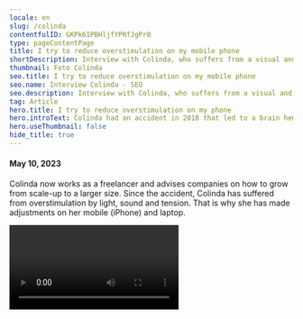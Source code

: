 ```yaml
---
locale: en
slug: /colinda
contentfulID: GKPk61PBHljfYPRfJgPr0
type: pageContentPage
title: I try to reduce overstimulation on my mobile phone
shortDescription: Interview with Colinda, who suffers from a visual and mental impairment, about her use of accessibility features in mobile apps.
thumbnail: Foto Colinda
seo.title: I try to reduce overstimulation on my mobile phone
seo.name: Interview Colinda - SEO
seo.description: Interview with Colinda, who suffers from a visual and mental impairment, about her use of accessibility features in mobile apps.
tag: Article
hero.title: I try to reduce overstimulation on my phone
hero.introText: Colinda had an accident in 2018 that led to a brain hemorrhage. This caused pressure on her meninges, causing her to partially lose her sight. After four operations, one eye has recovered. She sees blurry in the other eye.
hero.useThumbnail: false
hide_title: true
---
```


<Hero
  title="I try to reduce overstimulation on my phone"
  introText="Colinda had an accident in 2018 that led to a brain hemorrhage. This caused pressure on her meninges, causing her to partially lose her sight. After four operations, one eye has recovered. She sees blurry in the other eye."
/>

#### May 10, 2023

Colinda now works as a freelancer and advises companies on how to grow from scale-up to a larger size. Since the accident, Colinda has suffered from overstimulation by light, sound and tension. That is why she has made adjustments on her mobile (iPhone) and laptop.

<Video youTubeId="mcYT-tW2CqY" title="Interview with visually impaired user Colinda" name="Video interview Colinda"/>

**

## What accessibility features have you set up on your phone? 

Due to my limited vision, I have adjusted the [font size](/en/stats/font-size) so that it is very large. Sometimes I wish I could make it even bigger. 

To reduce stimuli, my mobile phone is set to [dark mode](/en/stats/dark-mode) by default. I regret that some apps do not adapt to my preference for dark mode. Fortunately, more and more apps offer this mode. 

In addition to dark mode, I have greatly reduced the light intensity on my cell phone. The less light I see, the longer I can function. 

For me it's always a trade-off between getting too much light in and readability. Of course, if my screen is too dark, I can no longer read it. It would be nice if I could make the letters a bit more yellow, just like the night mode on your laptop. If I could do that on mobile, I would turn up the light intensity a bit. 

I let my mobile [speak](/en/stats/speak-selection) texts and messages as much as possible. For example, when someone calls me, the caller's name is spoken. And I record as much as possible. When I want to send a message, I speak the text to send it in written form. I sometimes mistype because one of my eyes is not functioning properly. Speaking a message is much faster. 

I don't use [voice-over](/en/stats/screen-reader), because then everything is read aloud. Even unimportant things. I don't like that. 

As you can understand, all these settings are necessary for me to function properly.

## More interviews with end users

<TwoColumnBlock>
  <LeftColumn>
    <ColumnRow>
      <Quote
        quote="How many hours a day I use my phone? How many hours do you use your eyes?"
        name="Jesse"
        imageSrc="/img/light/Jesse.png"
        alt="Photo Jesse"
        linkLabel="Read the interview with Jesse"
        url="/en/articles/jesse"
      />
    </ColumnRow>
    <ColumnRow>
      <Quote
        quote="I’m not disabled, the world disables me."
        name="Darice"
        imageSrc="/img/light/Interview met dove eindgebruiken over inzetten van toegankelijkheid in mobiele apps.jpg"
        alt="Photo Darice"
        linkLabel="Read the interview with Darice"
        url="/en/articles/darice"
      />
    </ColumnRow>
    <ColumnRow>
      <Quote
        quote="My iPhone is my third eye."
        name="Jeroen"
        imageSrc="/img/light/Blinde app gebruiker Jeroen.jpg"
        alt="Jeroen - Asset"
        linkLabel="Read the interview with Jeroen"
        url="/en/articles/jeroen"
      />
    </ColumnRow>
  </LeftColumn>
  <RightColumn>
    <ColumnRow>
      <Quote
        quote="I try to reduce overstimulation on my mobile phone."
        name="Colinda"
        imageSrc="/img/light/colinda.jpg"
        alt="Colinda"
        linkLabel="Read the interview with Colinda"
        url="/en/articles/colinda"
      />
    </ColumnRow>
    <ColumnRow>
      <Quote
        quote="Accessibility features could also be aesthetically pleasing."
        name="Onno"
        imageSrc="/img/light/Interview met slechtziende gebruiker over mobiele applicaties op telefoons.jpg"
        alt="Photo Onno"
        linkLabel="Read the interview with Onno"
        url="/en/articles/onno"
      />
    </ColumnRow>
    <ColumnRow>
      <Quote
        quote="Resizing texts is a necessity for me. "
        name="Edith"
        imageSrc="/img/light/Edith-s.jpg"
        alt="Picture of Edith"
        linkLabel="Read the interview with Edith"
        url="/en/articles/edith"
      />
    </ColumnRow>
  </RightColumn>
</TwoColumnBlock>